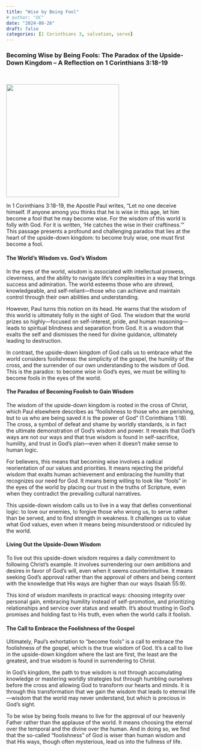 ```yaml
---
title: "Wise by Being Fool"
# author: "OC"
date: "2024-08-26"
draft: false
categories: [1 Corinthians 3, salvation, serve]
---
```


### Becoming Wise by Being Fools: The Paradox of the Upside-Down Kingdom – A Reflection on 1 Corinthians 3:18-19

<br/>

![](wisefools.webp){fig-align="center" width="300"}

In 1 Corinthians 3:18-19, the Apostle Paul writes, “Let no one deceive himself. If anyone among you thinks that he is wise in this age, let him become a fool that he may become wise. For the wisdom of this world is folly with God. For it is written, ‘He catches the wise in their craftiness.’” This passage presents a profound and challenging paradox that lies at the heart of the upside-down kingdom: to become truly wise, one must first become a fool.

#### The World’s Wisdom vs. God’s Wisdom

In the eyes of the world, wisdom is associated with intellectual prowess, cleverness, and the ability to navigate life’s complexities in a way that brings success and admiration. The world esteems those who are shrewd, knowledgeable, and self-reliant—those who can achieve and maintain control through their own abilities and understanding.

However, Paul turns this notion on its head. He warns that the wisdom of this world is ultimately folly in the sight of God. The wisdom that the world prizes so highly—focused on self-interest, pride, and human reasoning—leads to spiritual blindness and separation from God. It is a wisdom that exalts the self and dismisses the need for divine guidance, ultimately leading to destruction.

In contrast, the upside-down kingdom of God calls us to embrace what the world considers foolishness: the simplicity of the gospel, the humility of the cross, and the surrender of our own understanding to the wisdom of God. This is the paradox: to become wise in God’s eyes, we must be willing to become fools in the eyes of the world.

#### The Paradox of Becoming Foolish to Gain Wisdom

The wisdom of the upside-down kingdom is rooted in the cross of Christ, which Paul elsewhere describes as “foolishness to those who are perishing, but to us who are being saved it is the power of God” (1 Corinthians 1:18). The cross, a symbol of defeat and shame by worldly standards, is in fact the ultimate demonstration of God’s wisdom and power. It reveals that God’s ways are not our ways and that true wisdom is found in self-sacrifice, humility, and trust in God’s plan—even when it doesn’t make sense to human logic.

For believers, this means that becoming wise involves a radical reorientation of our values and priorities. It means rejecting the prideful wisdom that exalts human achievement and embracing the humility that recognizes our need for God. It means being willing to look like “fools” in the eyes of the world by placing our trust in the truths of Scripture, even when they contradict the prevailing cultural narratives.

This upside-down wisdom calls us to live in a way that defies conventional logic: to love our enemies, to forgive those who wrong us, to serve rather than be served, and to find strength in weakness. It challenges us to value what God values, even when it means being misunderstood or ridiculed by the world.

#### Living Out the Upside-Down Wisdom

To live out this upside-down wisdom requires a daily commitment to following Christ’s example. It involves surrendering our own ambitions and desires in favor of God’s will, even when it seems counterintuitive. It means seeking God’s approval rather than the approval of others and being content with the knowledge that His ways are higher than our ways (Isaiah 55:9).

This kind of wisdom manifests in practical ways: choosing integrity over personal gain, embracing humility instead of self-promotion, and prioritizing relationships and service over status and wealth. It’s about trusting in God’s promises and holding fast to His truth, even when the world calls it foolish.

#### The Call to Embrace the Foolishness of the Gospel

Ultimately, Paul’s exhortation to “become fools” is a call to embrace the foolishness of the gospel, which is the true wisdom of God. It’s a call to live in the upside-down kingdom where the last are first, the least are the greatest, and true wisdom is found in surrendering to Christ.

In God’s kingdom, the path to true wisdom is not through accumulating knowledge or mastering worldly strategies but through humbling ourselves before the cross and allowing God to transform our hearts and minds. It is through this transformation that we gain the wisdom that leads to eternal life—wisdom that the world may never understand, but which is precious in God’s sight.

To be wise by being fools means to live for the approval of our heavenly Father rather than the applause of the world. It means choosing the eternal over the temporal and the divine over the human. And in doing so, we find that the so-called “foolishness” of God is wiser than human wisdom and that His ways, though often mysterious, lead us into the fullness of life.
